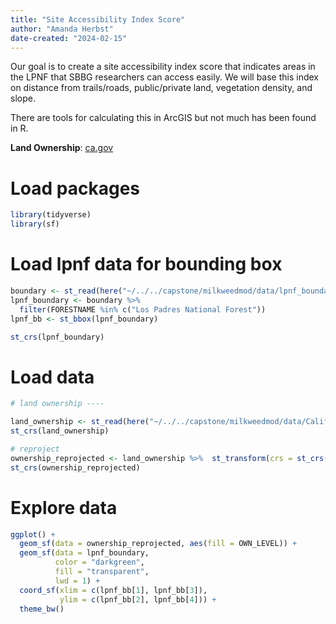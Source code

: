 ```yaml
---
title: "Site Accessibility Index Score"
author: "Amanda Herbst"
date-created: "2024-02-15"
---
```


Our goal is to create a site accessibility index score that indicates areas in the LPNF that SBBG researchers can access easily. We will base this index on distance from trails/roads, public/private land, vegetation density, and slope.

There are tools for calculating this in ArcGIS but not much has been found in R.

**Land Ownership**: [ca.gov](https://gis.data.ca.gov/datasets/f73858e200634ca888b19ca8c78e3aed_0/explore?location=34.536765%2C-119.257630%2C7.00)

# Load packages

```r
library(tidyverse)
library(sf)
```

# Load lpnf data for bounding box

```r
boundary <- st_read(here("~/../../capstone/milkweedmod/data/lpnf_boundary_data/S_USA_AdministrativeForest.gdb/"))
lpnf_boundary <- boundary %>% 
  filter(FORESTNAME %in% c("Los Padres National Forest"))
lpnf_bb <- st_bbox(lpnf_boundary)

st_crs(lpnf_boundary)
```

# Load data

```r
# land ownership ----

land_ownership <- st_read(here("~/../../capstone/milkweedmod/data/California_Land_Ownership/ownership23_1.shp"))
st_crs(land_ownership)

# reproject 
ownership_reprojected <- land_ownership %>%  st_transform(crs = st_crs(lpnf_boundary))
st_crs(ownership_reprojected)
```

# Explore data

```r
ggplot() +
  geom_sf(data = ownership_reprojected, aes(fill = OWN_LEVEL)) +
  geom_sf(data = lpnf_boundary,
          color = "darkgreen",
          fill = "transparent",
          lwd = 1) +
  coord_sf(xlim = c(lpnf_bb[1], lpnf_bb[3]),
           ylim = c(lpnf_bb[2], lpnf_bb[4])) +
  theme_bw()
```
